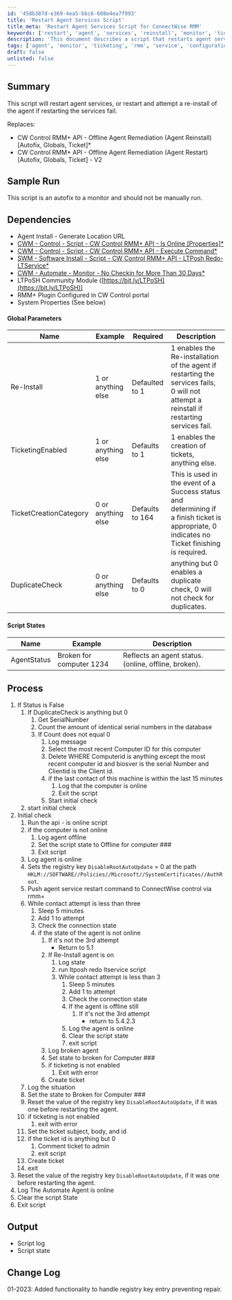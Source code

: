 ```yaml
---
id: '458b387d-e369-4ea5-bbc6-608e4ea7f993'
title: 'Restart Agent Services Script'
title_meta: 'Restart Agent Services Script for ConnectWise RMM'
keywords: ['restart', 'agent', 'services', 'reinstall', 'monitor', 'ticketing', 'automation']
description: 'This document describes a script that restarts agent services or reinstalls the agent if the services fail to restart. It outlines the dependencies, global parameters, process flow, and expected output, making it essential for managing agents in ConnectWise RMM.'
tags: ['agent', 'monitor', 'ticketing', 'rmm', 'service', 'configuration']
draft: false
unlisted: false
---
```

## Summary

This script will restart agent services, or restart and attempt a re-install of the agent if restarting the services fail.

Replaces:
- CW Control RMM+ API - Offline Agent Remediation (Agent Reinstall) [Autofix, Globals, Ticket]*
- CW Control RMM+ API - Offline Agent Remediation (Agent Restart) [Autofix, Globals, Ticket] - V2

## Sample Run

This script is an autofix to a monitor and should not be manually run.

## Dependencies

- Agent Install - Generate Location URL
- [CWM - Control - Script - CW Control RMM+ API - Is Online [Properties]*](https://proval.itglue.com/DOC-5078775-8143436)
- [CWM - Control - Script - CW Control RMM+ API - Execute Command*](https://proval.itglue.com/DOC-5078775-8141008)
- [SWM - Software Install - Script - CW Control RMM+ API - LTPosh Redo-LTService*](https://proval.itglue.com/DOC-5078775-7761438)
- [CWM - Automate - Monitor - No Checkin for More Than 30 Days*](https://proval.itglue.com/DOC-5078775-8041387)
- LTPoSH Community Module ([https://bit.ly/LTPoSH](https://bit.ly/LTPoSH))
- RMM+ Plugin Configured in CW Control portal
- System Properties (See below)

#### Global Parameters

| Name                     | Example               | Required             | Description                                                                                                                                                                                                                      |
|--------------------------|-----------------------|----------------------|----------------------------------------------------------------------------------------------------------------------------------------------------------------------------------------------------------------------------------|
| Re-Install               | 1 or anything else    | Defaulted to 1       | 1 enables the Re-installation of the agent if restarting the services fails, 0 will not attempt a reinstall if restarting services fail.                                                                                       |
| TicketingEnabled         | 1 or anything else    | Defaults to 1        | 1 enables the creation of tickets, anything else.                                                                                                                                                                             |
| TicketCreationCategory    | 0 or anything else    | Defaults to 164      | This is used in the event of a Success status and determining if a finish ticket is appropriate, 0 indicates no Ticket finishing is required.                                                                                   |
| DuplicateCheck           | 0 or anything else    | Defaults to 0        | anything but 0 enables a duplicate check, 0 will not check for duplicates.                                                                                                                                                    |

#### Script States

| Name         | Example                       | Description                                |
|--------------|-------------------------------|--------------------------------------------|
| AgentStatus  | Broken for computer 1234      | Reflects an agent status. (online, offline, broken). |

## Process

1. If Status is False
   1. If DuplicateCheck is anything but 0
      1. Get SerialNumber
      2. Count the amount of identical serial numbers in the database
      3. If Count does not equal 0
         1. Log message
         2. Select the most recent Computer ID for this computer
         3. Delete WHERE Computerid is anything except the most recent computer id and biosver is the serial Number and Clientid is the Client id.
         4. if the last contact of this machine is within the last 15 minutes
            1. Log that the computer is online
            2. Exit the script
         5. Start initial check
   2. start initial check
2. Initial check
   1. Run the api - is online script
   2. if the computer is not online
      1. Log agent offline
      2. Set the script state to Offline for computer ###
      3. Exit script
   3. Log agent is online
   4. Sets the registry key `DisableRootAutoUpdate` = 0 at the path `HKLM://SOFTWARE//Policies//Microsoft//SystemCertificates//AuthRoot`.
   5. Push agent service restart command to ConnectWise control via rmm+
   6. While contact attempt is less than three
      1. Sleep 5 minutes
      2. Add 1 to attempt
      3. Check the connection state
      4. if the state of the agent is not online
         1. If it's not the 3rd attempt
            - Return to 5.1
         2. If Re-Install agent is on
            1. Log state
            2. run ltposh redo ltservice script
            3. While contact attempt is less than 3
               1. Sleep 5 minutes
               2. Add 1 to attempt
               3. Check the connection state
               4. If the agent is offline still
                  1. If it's not the 3rd attempt
                     - return to 5.4.2.3
               5. Log the agent is online
               6. Clear the script state
               7. exit script
         3. Log broken agent
         4. Set state to broken for Computer ###
         5. if ticketing is not enabled
            1. Exit with error
         6. Create ticket
   7. Log the situation
   8. Set the state to Broken for Computer ###
   9. Reset the value of the registry key `DisableRootAutoUpdate`, if it was one before restarting the agent.
   10. if ticketing is not enabled
       1. exit with error
   11. Set the ticket subject, body, and id
   12. if the ticket id is anything but 0
       1. Comment ticket to admin
       2. exit script
   13. Create ticket
   14. exit
3. Reset the value of the registry key `DisableRootAutoUpdate`, if it was one before restarting the agent.
4. Log The Automate Agent is online
5. Clear the script State
6. Exit script

## Output

- Script log
- Script state

## Change Log

01-2023: Added functionality to handle registry key entry preventing repair.












